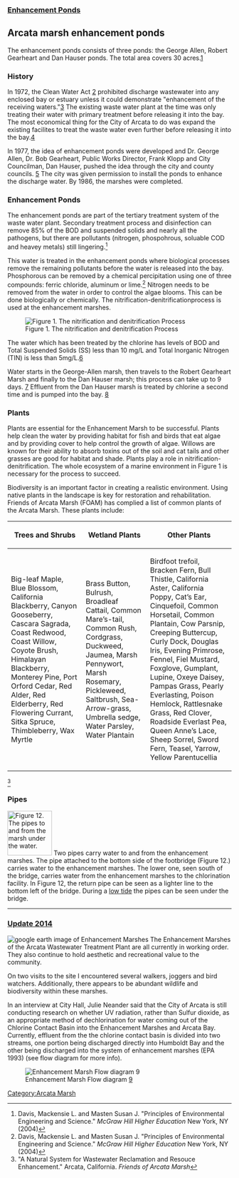 ===[[Arcata Marsh Enhancement Ponds|Enhancement Ponds]]===
==Arcata marsh enhancement ponds==
The enhancement ponds consists of three ponds: the George Allen, Robert Gearheart and Dan Hauser ponds.  The total area covers 30 acres.[http://.cityofarcata.com/index.php?option=com_content&task=view&id=20&Itemid=47]  

===History===
In 1972, the Clean Water Act [http://www.access.gpo.gov/uscode/title33/chapter26_.html] prohibited discharge wastewater into any enclosed bay or estuary unless it could demonstrate "enhancement of the receiving waters."[http://.cityofarcata.com/index.php?option=com_content&task=view&id=20&Itemid=47] 
The existing waste water plant at the time was only treating their water with primary treatment before releasing it into the bay. The most economical thing for the City of Arcata to do was expand the existing facilites to treat the waste water even further before releasing it into the bay.[http://.cityofarcata.com/index.php?option=com_content&task=view&id=20&Itemid=47] 

In 1977, the idea of enhancement ponds were developed and Dr. George Allen, Dr. Bob Gearheart, Public Works Director, Frank Klopp and City Councilman, Dan Hauser, pushed the idea through the city and county councils. [http://.cityofarcata.com/index.php?option=com_content&task=view&id=20&Itemid=47]
The city was given permission to install the ponds to enhance the discharge water.  By 1986, the marshes were completed.

===Enhancement Ponds===
The enhancement ponds are part of the tertiary treatment system of the waste water plant. Secondary treatment process and disinfection can remove 85% of the BOD and suspended solids and nearly all the pathogens, but there are pollutants (nitrogen, phospohrous, soluable COD and heavey metals) still lingering.<ref name="Davis and Masten"> Davis, Mackensie L. and Masten Susan J. "Principles of Environmental Engineering and Science."  ''McGraw Hill Higher Education'' New York, NY (2004) </ref> 

This water is treated in the enhancement ponds where biological processes remove the remaining pollutants before the water is released into the bay.  Phosphorous can be removed by  a chemical percipitation using one of three compounds: ferric chloride, aluminum or lime.<ref name="Davis and Masten"> Davis, Mackensie L. and Masten Susan J. "Principles of Environmental Engineering and Science."  ''McGraw Hill Higher Education'' New York, NY (2004) </ref> Nitrogen needs to be removed from the water in order to control the algae blooms. This can be done biologically or chemically.  The nitrification-denitrificationprocess is used at the enhancement marshes.
  
[[Image:Nitrification.jpg |thumb|left|Figure 1. The nitrification and denitrification Process]]

The water which has been treated by the chlorine has levels of BOD and Total Suspended Solids (SS) less than 10 mg/L and Total Inorganic Nitrogen (TIN) is less than 5mg/L.[http://www.cityofarcata.com/index.php?option=com_content&task=view&id=20&Itemid=47] 

Water starts in the George-Allen marsh, then travels to the Robert Gearheart Marsh and finally to the Dan Hauser marsh; this process can take up to 9 days.  [http://www.cityofarcata.com/index.php?option=com_content&task=view&id=20&Itemid=47] 
Effluent from the Dan Hauser marsh is treated by chlorine a second time and is pumped into the bay. [http://www.cityofarcata.com/index.php?option=com_content&task=view&id=20&Itemid=47] 

 
===Plants===
Plants are essential for the Enhancement Marsh to be successful.  Plants help clean the water by providing habitat for fish and birds that eat algae and by providing cover to help control the growth of algae. Willows are known for their ability to absorb toxins out of the soil and cat tails and other grasses are good for habitat and shade.  Plants play a role in nitrification-denitrification.  The whole ecosystem of a marine environment in Figure 1 is necessary for the process to succeed. 
 
Biodiversity is an important factor in creating a realistic environment.  Using native plants in the landscape is key for restoration and rehabilitation.  Friends of Arcata Marsh (FOAM) has complied a list of common plants of the Arcata Marsh.  These plants include:
{| class="wikitable"
|-
! Trees and Shrubs
! Wetland Plants
! Other Plants
|-
| Big-leaf Maple, Blue Blossom, California Blackberry, Canyon Gooseberry, Cascara Sagrada, Coast Redwood, Coast Willow, Coyote Brush, Himalayan Blackberry, Monterey Pine, Port Orford Cedar, Red Alder, Red Elderberry, Red Flowering Currant, Sitka Spruce, Thimbleberry, Wax Myrtle
| Brass Button, Bulrush, Broadleaf Cattail, Common Mare’s-tail, Common Rush, Cordgrass, Duckweed, Jaumea, Marsh Pennywort, Marsh Rosemary, Pickleweed, Saltbrush, Sea-Arrow-grass, Umbrella sedge, Water Parsley, Water Plantain
| Birdfoot trefoil, Bracken Fern, Bull Thistle, California Aster, California Poppy, Cat’s Ear, Cinquefoil, Common Horsetail, Common Plantain, Cow Parsnip, Creeping Buttercup, Curly Dock, Douglas Iris, Evening Primrose, Fennel, Fiel Mustard, Foxglove, Gumplant, Lupine, Oxeye Daisey, Pampas Grass, Pearly Everlasting, Poison Hemlock, Rattlesnake Grass, Red Clover, Roadside Everlast Pea, Queen Anne’s Lace, Sheep Sorrel, Sword Fern, Teasel, Yarrow, Yellow Parentucellia
|}
<ref name= "Friends of Arcata Marsh"> "A Natural System for Wastewater Reclamation and Resouce Enhancement." Arcata, California. ''Friends of Arcata Marsh'' </ref>

===Pipes===
[[Image:Pipes_to_marsh.png|thumb|left|100px|Figure 12. The pipes to and from the marsh under the water.]]
Two pipes carry water to and from the enhancement marshes. The pipe attached to the bottom side of the footbridge (Figure 12.) carries water to the enhancement marshes. The lower one, seen south of the bridge, carries water from the enhancement marshes to the chlorination facility.  In Figure 12, the return pipe can be seen as a lighter line to the bottom left of the bridge. During a [[:image:IMG 4723-1.jpg|low tide]] the pipes can be seen under the bridge.

----

===[[Update 2014]]===
[[Image:googleearthmarsh.jpg|thumb|google earth image of Enhancement Marshes]]
The Enhancement Marshes of the Arcata Wastewater Treatment Plant are all currently in working order. They also continue to hold aesthetic and recreational     value to the community. 

On two visits to the site I encountered several walkers, joggers and bird watchers. Additionally, there appears to be abundant wildlife and biodiversity within these marshes.

In an interview at City Hall, Julie Neander said that the City of Arcata is still conducting research on whether UV radiation, rather than Sulfur dioxide, as an appropriate method of dechlorination for water coming out of the Chlorine Contact Basin into the Enhancement Marshes and Arcata Bay. Currently, effluent from the the chlorine contact basin is divided into two streams, one portion being discharged directly into Humboldt Bay and the other being discharged into the system of enhancement marshes (EPA 1993) (see flow diagram for more info).

[[Image:flow diagram.jpg|thumb|left|Enhancement Marsh Flow diagram [https://www.academia.edu/853793/Integration_of_the_McDaniel_Slough_Brackish_Marsh_into_the_Arcata_Wastewater]]]



{{Gallery
|title=Wildlife at the Enhancement Marshes
|width=160
|height=170
|lines=2
|align=right
|Image:ducks allen marsh3.jpg|Wildlife at the Allen Marsh
|Image:gearheart marsh.jpg|Wildlife at the Gearheart Marsh
|Image:hauser marsh4.jpg|Wildlife at the Hauser Marsh
}}

{{Gallery
|title=Pipes Connecting the Enhancement Marshes
|width=160
|height=170
|lines=3
|align=right
|Image:grate allen marsh.jpg|Allen Marsh Pipe water flow
|Image:grate allen marsh 2.jpg|Wide shot of Allen Marsh pipe
|Image:grate between g and h marsh2.jpg|Wide shot of Gearheart Pipe
|Image:grate between g and h marsh.jpg| Pipe at Gearheart trasnferring water from Allen Marsh To Gearheart
}}

[[Category:Arcata Marsh]]